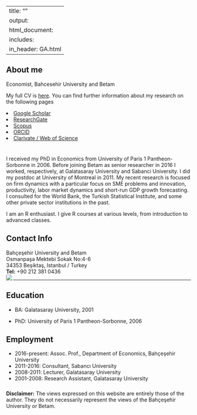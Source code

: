 
---
title: ""
output: 
  html_document:
    includes:
       in_header: GA.html
---

<!-- 
<img src="images/xxx.jpg" style="width:25%; border:10px solid; margin-right: 20px" align="left"> 
--> 

## About me

Economist, Bahcesehir University and Betam    

My full CV is <a href="https://obakis.github.io/pdfs/cv_bakis.pdf" target="_blank">here</a>. 
You can find further information about my research on the following pages 





 <li><a href="https://scholar.google.com/citations?user=NSyOHTIAAAAJ"  rel="nofollow noopener noreferrer"><i class="fas fa-fw fa-book-open" aria-hidden="true"></i> Google Scholar</a></li>
    

    
 <li><a href="https://www.researchgate.net/profile/Ozan_Bakis" rel="nofollow noopener noreferrer"><i class="fas fa-fw fa-book-open" aria-hidden="true"></i> ResearchGate</a></li>
    

    
 <li><a href="https://www.scopus.com/authid/detail.uri?authorId=42560943700" rel="nofollow noopener noreferrer"><i class="fas fa-fw fa-book-open" aria-hidden="true"></i> Scopus</a></li>
    

    
 <li><a href="https://orcid.org/0000-0001-9785-1992" rel="nofollow noopener noreferrer"><i class="fas fa-fw fa-address-card" aria-hidden="true"></i> ORCID</a></li>
    

    
<li><a href="https://www.webofscience.com/wos/author/record/AAE-4941-2019" rel="nofollow noopener noreferrer"><i class="fab fa-fw fa-github" aria-hidden="true"></i> Clarivate / Web of Science</a>
</li>
       
       

<!-- 
<span id="badgeCont699"><script type="text/javascript" src="https://publons.com/mashlets?el=badgeCont699&rid=AAE-4941-2019"></script></span>
--> 
       

# 
#


I received my PhD in Economics from University of Paris 1 Pantheon-Sorbonne in 2006.
Before joining Betam as senior researcher in 2016 I worked, respectively, at Galatasaray University
and Sabanci University. I did my postdoc at University of Montreal in 2011. My recent
research is focused on firm dynamics with a particular focus on SME problems and innovation,
productivity, labor market dynamics and short-run GDP growth forecasting. I consulted for the World Bank,
the Turkish Statistical Institute, and some other private sector institutions in the past.

I am an R enthusiast. I give R courses at various levels, from introduction to advanced classes. 

## Contact Info

Bahçeşehir University and Betam   
Osmanpaşa Mektebi Sokak No:4-6   
34353 Beşiktaş, Istanbul / Turkey    
<b>Tel:</b> +90 212 381 0436    
<img align="left" src="images/email.png">   
 
---


## Education

- BA: Galatasaray University, 2001

- PhD: University of Paris 1 Pantheon-Sorbonne, 2006


## Employment

- 2016-present: Assoc. Prof., Department of Economics, Bahçeşehir University
- 2011-2016: Consultant, Sabancı University
- 2008-2011: Lecturer, Galatasaray University
- 2001-2008: Research Assistant, Galatasaray University


#####

__Disclaimer:__ The views expressed on this website are entirely those of the author. 
	They do not necessarily represent the views of the Bahçeşehir University or Betam.
	
